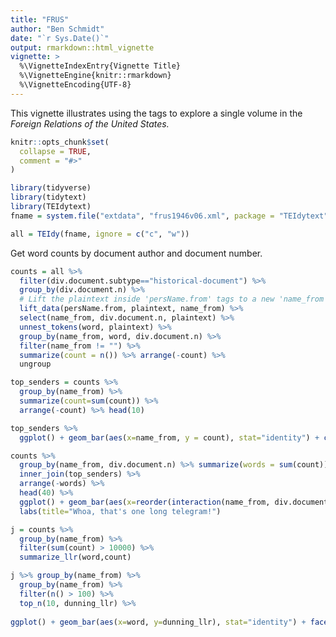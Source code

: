 ```yaml
---
title: "FRUS"
author: "Ben Schmidt"
date: "`r Sys.Date()`"
output: rmarkdown::html_vignette
vignette: >
  %\VignetteIndexEntry{Vignette Title}
  %\VignetteEngine{knitr::rmarkdown}
  %\VignetteEncoding{UTF-8}
---
```


This vignette illustrates using the tags to explore a single volume in the *Foreign Relations of the United States.*


```r
knitr::opts_chunk$set(
  collapse = TRUE,
  comment = "#>"
)
```


```r
library(tidyverse)
library(tidytext)
library(TEIdytext)
fname = system.file("extdata", "frus1946v06.xml", package = "TEIdytext")

all = TEIdy(fname, ignore = c("c", "w")) 

```

Get word counts by document author and document number.

```r
counts = all %>% 
  filter(div.document.subtype=="historical-document") %>%
  group_by(div.document.n) %>% 
  # Lift the plaintext inside 'persName.from' tags to a new 'name_from' field.
  lift_data(persName.from, plaintext, name_from) %>%
  select(name_from, div.document.n, plaintext) %>%
  unnest_tokens(word, plaintext) %>%
  group_by(name_from, word, div.document.n) %>%
  filter(name_from != "") %>%
  summarize(count = n()) %>% arrange(-count) %>% 
  ungroup
```

```r
top_senders = counts %>% 
  group_by(name_from) %>%
  summarize(count=sum(count)) %>%
  arrange(-count) %>% head(10)

top_senders %>%
  ggplot() + geom_bar(aes(x=name_from, y = count), stat="identity") + coord_flip()
```

```r
counts %>% 
  group_by(name_from, div.document.n) %>% summarize(words = sum(count)) %>%
  inner_join(top_senders) %>%
  arrange(-words) %>%
  head(40) %>%
  ggplot() + geom_bar(aes(x=reorder(interaction(name_from, div.document.n), words), fill=name_from, y = words), stat='identity') + coord_flip() + 
  labs(title="Whoa, that's one long telegram!")
```

```r
j = counts %>%
  group_by(name_from) %>% 
  filter(sum(count) > 10000) %>% 
  summarize_llr(word,count)

j %>% group_by(name_from) %>%
  group_by(name_from) %>%
  filter(n() > 100) %>% 
  top_n(10, dunning_llr) %>%
  
ggplot() + geom_bar(aes(x=word, y=dunning_llr), stat="identity") + facet_wrap(~name_from, scales="free_y") + coord_flip()
```
